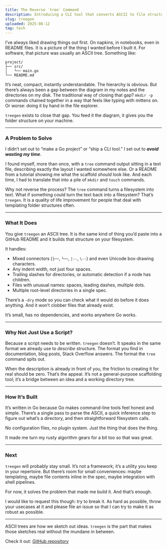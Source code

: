 ```yaml
---
title: The Reverse `tree` Command
description: Introducing a CLI tool that converts ASCII to file structures
slug: treegen
uploaded: 2025-08-12
tag: tech
---
```


I’ve always liked drawing things out first.
On napkins, in notebooks, even in README files. It is a picture of the thing I wanted before I built it. For software, that picture was usually an ASCII tree. Something like:

```
project/
├── src/
│   └── main.go
└── README.md
```

It’s neat, compact, instantly understandable. The hierarchy is obvious. But there’s always been a gap between the diagram in my notes and the directories on my disk. The traditional way of closing that gap? `mkdir -p` commands chained together in a way that feels like typing with mittens on. Or worse: doing it by hand in the file explorer.

`treegen` exists to close that gap. You feed it the diagram, it gives you the folder structure on your machine.

---

### A Problem to Solve

I didn’t set out to “make a Go project” or “ship a CLI tool.”
I set out to ***avoid wasting my time***.

I found myself, more than once, with a `tree` command output sitting in a text file, describing exactly the layout I wanted somewhere else. Or a README from a tutorial showing me what the scaffold *should* look like. And each time, I had to translate that into a pile of `mkdir` and `touch` commands.

Why not reverse the process? The `tree` command turns a filesystem into text. What if something could turn the text back into a filesystem? That’s `treegen`. It is a quality of life improvement for people that deal with templating folder structures often.

---

### What It Does

You give `treegen` an ASCII tree. It is the same kind of thing you’d paste into a GitHub README and it builds that structure on your filesystem.

It handles:

* Mixed connectors (`├──`, `└──`, `|--`, `\--`) and even Unicode box-drawing characters.
* Any indent width, not just four spaces.
* Trailing slashes for directories, or automatic detection if a node has children.
* Files with unusual names: spaces, leading dashes, multiple dots.
* Multiple root-level directories in a single spec.

There’s a `-dry` mode so you can check what it would do before it does anything. And it won’t clobber files that already exist.

It’s small, has no dependencies, and works anywhere Go works.

---

### Why Not Just Use a Script?

Because a script needs to be written. `treegen` doesn’t.
It speaks in the same format we already use to *describe* structure. The format you find in documentation, blog posts, Stack Overflow answers. The format the `tree` command spits out.

When the description is already in front of you, the friction to creating it for real should be zero. That’s the appeal. It’s not a general-purpose scaffolding tool; it’s a bridge between an idea and a working directory tree.

---

### How It’s Built

It’s written in Go because Go makes command-line tools feel honest and simple. There’s a single pass to parse the ASCII, a quick inference step to figure out what’s a directory, and then straightforward filesystem calls.

No configuration files, no plugin system. Just the thing that does the thing.

It made me turn my rusty algorithm gears for a bit too so that was great.

---

### Next

`treegen` will probably stay small. It’s not a framework; it’s a utility you keep in your repertoire. But there’s room for small conveniences: maybe templating, maybe file contents inline in the spec, maybe integration with shell pipelines.

For now, it solves the problem that made me build it. And that’s enough.

I would like to request this though: try to break it. As hard as possible, throw your usecases at it and please file an issue so that I can try to make it as robust as possible.

---

ASCII trees are how we sketch out ideas. `treegen` is the part that makes those sketches real without the mundane in between.

Check it out: [GitHub repository](https://github.com/mayur57/treegen)
